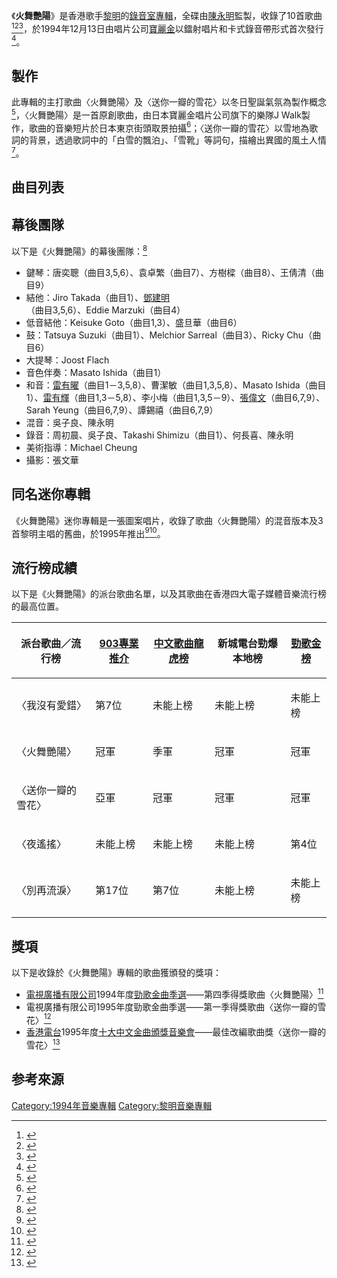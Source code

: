 {{Infobox album
| name       = 火舞艷陽
| original_name  = 
| type       = 專輯
| artist     = [[黎明|黎明]]
| cover      = 黎明_火舞艷陽專輯封面.jpg
| alt        = 《火舞艷陽》的唱片專輯封面
| released   = 1994年12月13日
| format     = 
| recorded   = 1994年9月
| studio     = 
| genre      = [[流行音樂|流行音樂]]
| length     = {{Duration|m=44|s=33}}
| language   = [[粵語|粵語]]
| label      = 寶麗金
| producer   = 陳永明
| chronology = 黎明
| prev_title = [[我的真心獻給你|我的真心獻給你]]
| prev_year  = 1994
| next_title = [[天地豪情_(專輯)|天地豪情]]
| next_year  = 1995
}}

《'''火舞艷陽'''》是香港歌手[[黎明|黎明]]的[[錄音室專輯|錄音室專輯]]，全碟由[[陳永明_(音樂人)|陳永明]]監製，收錄了10首歌曲<ref>{{Cite book | author = 林玉鑫| title = 百歌爭嗚 成名曲、流行曲快樂大放送 | location = 北京 | publisher = 海潮出版社 | date = 2001-01 | pages = 371 | ISBN = 7801512839 |language = zh-hans}}</ref><ref>{{Cite book | author = 張錦華| title = 中國當代流行音樂的傳播與接受研究 | location = 北京 | publisher = 中國傳媒大學出版社 | date = 2016-03 | pages = 23 | ISBN = 9787565715181 |language = zh-hans}}</ref><ref>{{Cite book | author = 尤靜波| title = 中國流行音樂通論 | location = 北京 | publisher = 大眾文藝出版社 | date = 2018-12 | pages = 120 | ISBN = 9787802400320 |language = zh-hans}}</ref>，於1994年12月13日由唱片公司[[寶麗金|寶麗金]]以鐳射唱片和卡式錄音帶形式首次發行<ref>{{cite news |language = zh |url = https://i.imgur.com/4GmFuIZ.jpg|title = 黎明94壓軸猛碟火舞艷陽 CD、盒帶12月13日全球火熱上市 |publisher =東方日報|date = 1994-12-12|accessdate= 2022-01-30|archive-url = https://web.archive.org/web/20220130050342/https://i.imgur.com/4GmFuIZ.jpg|archive-date = 2022-01-30|dead-url =yes}}</ref>。

==製作==
此專輯的主打歌曲〈火舞艷陽〉及〈送你一瓣的雪花〉以冬日聖誕氣氛為製作概念<ref>{{Cite book | author = 鍾承志、許志威 | title = 我最喜愛的100張廣東專輯 | location = 香港 | publisher = 生命工場 | date = 2018-07 | pages = 118－119 | ISBN = 9789887914310 |language = zh}}</ref>，〈火舞艷陽〉是一首原創歌曲，由日本寶麗金唱片公司旗下的樂隊J Walk製作，歌曲的音樂短片於日本東京街頭取景拍攝<ref>{{Cite web|url =https://i.imgur.com/JW9l34R.jpg|title =黎明慈善步行與演唱會將舉行|date =1994|publisher =雜誌|language =zh|accessdate =2020-12-18|archive-url =https://web.archive.org/web/20201218034115/https://i.imgur.com/JW9l34R.jpg|archive-date =2020-12-18|dead-url =yes}}</ref>；〈送你一瓣的雪花〉以雪地為歌詞的背景，透過歌詞中的「白雪的飄泊」、「雪靴」等詞句，描繪出異國的風土人情<ref>{{Cite book | author = 朱耀偉 | title = 香港粵語流行歌詞研究2 八十年代中期至九十年代中期 | location = 香港 | publisher = 亮光文化有限公司 | date = 2011 | pages = 31 | ISBN = 9789881990860| language = zh}}</ref>。

==曲目列表==
{{tracklist
| headline = CD
| total_length = 44:33

| all_producer = 陳永明

| title1 = 火舞艷陽
| music1 = [[Masato_Ishida|Masato Ishida]]
| lyrics1 = [[簡寧|簡寧]]
| arranger1 = [[Nonstop|Nonstop]]
| longnote1 = 第二主打
| length1 = 4:20

| title2 = 送你一瓣的雪花
| music2 = [[恰克|恰克]]
| lyrics2 = [[古倩敏|古倩敏]]
| arranger2 = [[紀文華|紀文華]]<br>[[陳永明_(音樂人)|陳永明]]
| longnote2 = 第三主打<br>改編自[[恰克與飛鳥|恰克與飛鳥]]的〈夢を見ましょうか〉
| length2 = 4:25

| title3 = 夜搖遙
| music3 = [[米米CLUB|米米CLUB]]
| lyrics3 = [[周禮茂|周禮茂]]
| arranger3 = [[唐奕聰|唐奕聰]]
| longnote3 = 第四主打<br>改編自[[米米CLUB|米米CLUB]]的〈Shake Hip〉
| length3 = 3:35

| title4 = 如果……
| music4 = [[李偉菘|李偉菘]]
| lyrics4 = 古倩敏
| arranger4 = [[吳慶隆|吳慶隆]]
| longnote4 = 《歸還》粵語版
| length4 = 5:18

| title5 = 伴你同行
| music5 = [[山田直毅|山田直毅]]
| lyrics5 = [[劉卓輝|劉卓輝]]
| arranger5 = 唐奕聰
| longnote5 = 改編自[[吉田栄作|吉田栄作]]的〈Blue Bird〉
| length5 = 4:46

| title6 = 一天情深一點情感
| music6 = [[尾崎和行|尾崎和行]]
| lyrics6 = [[向雪懷|向雪懷]]
| arranger6 = 唐奕聰
| longnote6 = 改編自[[尾崎和行|尾崎和行]]的〈二人だけのクリスマス〉
| length6 = 4:28

| title7 = 別再流淚
| music7 = [[見岳章|見岳章]]
| lyrics7 = 簡寧
| arranger7 = 袁卓繁
| longnote7 = 第五主打<br>改編自[[鹿賀丈史|鹿賀丈史]]的〈微笑みのせいさ〉
| length7 = 4:35

| title8 = 草戒指
| music8 = 陳永明
| lyrics8 = 向雪懷
| arranger8 = [[方樹樑|方樹樑]]
| longnote8 = 
| length8 = 4:19

| title9 = 天使的誘惑
| music9 = [[恰克|恰克]]
| lyrics9 = 劉卓輝
| arranger9 = [[王倩清|王倩清]]<br>陳永明
| longnote9 = 改編自[[恰克與飛鳥|恰克與飛鳥]]的〈レノンのミスキャスト〉
| length9 = 4:32

| title10 = 我沒有愛錯
| music10 = [[羅以|羅以]]
| lyrics10 = 周禮茂
| arranger10 = [[Billy_Chan|Billy Chan]]
| longnote10 = 第一主打<br>叱咤903蘭茜夫人劇場之「我沒有愛錯」主題曲
| length10 = 4:15
}}

==幕後團隊==
以下是《火舞艷陽》的幕後團隊：<ref>{{Cite web |url = https://www.discogs.com/Leon-Lai-%E7%81%AB%E8%88%9E%E8%89%B7%E9%99%BD/release/9199586|title = Leon - 火舞艷陽 |date = 1994-12 |publisher = Discogs |language = en|accessdate =2020-10-11|archive-url = https://web.archive.org/web/20190507082348/https://www.discogs.com/Leon-Lai-%E7%81%AB%E8%88%9E%E8%89%B7%E9%99%BD/release/9199586|archive-date = 2019-05-07|dead-url = no}}</ref>
*鍵琴：唐奕聰（曲目3,5,6）、袁卓繁（曲目7）、方樹樑（曲目8）、王倩清（曲目9）
*結他：Jiro Takada（曲目1）、[[鄧建明|鄧建明]]（曲目3,5,6）、Eddie Marzuki（曲目4）
*低音結他：Keisuke Goto（曲目1,3）、盛旦華（曲目6）
*鼓：Tatsuya Suzuki（曲目1）、Melchior Sarreal（曲目3）、Ricky Chu（曲目6）
*大提琴：Joost Flach
*音色伴奏：Masato Ishida（曲目1）
*和音：[[雷有曜|雷有曜]]（曲目1－3,5,8）、曹潔敏（曲目1,3,5,8）、Masato Ishida（曲目1）、[[雷有輝|雷有輝]]（曲目1,3－5,8）、李小梅（曲目1,3,5－9）、[[張偉文|張偉文]]（曲目6,7,9）、Sarah Yeung（曲目6,7,9）、譚錫禧（曲目6,7,9）
*混音：吳子良、陳永明
*錄音：周初晨、吳子良、Takashi Shimizu（曲目1）、何長喜、陳永明
*美術指導：Michael Cheung
*攝影：張文華

==同名迷你專輯==
{{Infobox album
| name       = 火舞艷陽
| original_name  = 
| type       = EP
| artist     = [[黎明|黎明]]
| cover      = 黎明_火舞艷陽Remix專題封面.jpg
| alt        = 《火舞艷陽》迷你專輯封面
| released   = 1995年
| format     = 
| recorded   = 1994年
| studio     = 
| genre      = [[流行音樂|流行音樂]]
| length     = {{Duration|m=16|s=12}}
| language   = 粵語
| label      = 寶麗金
| producer   = 陳永明
| chronology = 黎明
}}
《火舞艷陽》迷你專輯是一張圖案唱片，收錄了歌曲〈火舞艷陽〉的混音版本及3首黎明主唱的舊曲，於1995年推出<ref>{{Cite web |url = https://www.discogs.com/%E9%BB%8E%E6%98%8E-%E7%81%AB%E8%88%9E%E8%89%B7%E9%99%BD/release/14680243|title = Leon - 火舞艷陽 |date = 1995 |publisher = Discogs |language = en|accessdate =2020-10-11|archive-url = https://web.archive.org/web/20200927001230/https://www.discogs.com/%E9%BB%8E%E6%98%8E-%E7%81%AB%E8%88%9E%E8%89%B7%E9%99%BD/release/14680243|archive-date = 2020-09-27|dead-url = no}}</ref><ref>{{Cite book | author = 陳怡東| title = 當世事再沒完美：香港流行樂壇1974-2013 | location = 北京 | publisher = 法律出版社 | date = 2015 | pages = 324 | ISBN = 7511880754 |language = zh-hans}}</ref>。
{{tracklist
| headline        = CD
| total_length    = 16:12

| all_producer = 陳永明

| title1         =火舞艷陽（Remix）
| music1         = Masato Ishida
| lyrics1        = [[簡寧|簡寧]]
| arranger1      = [[Nonstop|Nonstop]]
| longnote1      = 
| length1        = 3:28

| title2         = 陽光
| music2         = [[福山雅治|福山雅治]]
| lyrics2        = [[劉卓輝|劉卓輝]]
| arranger2      = [[唐奕聰|唐奕聰]]
| longnote2      = 電視劇《[[阿Sir早晨|阿Sir早晨]]》主題曲
| length2        = 3:45

| title3         = 不醉舞夜
| music3         = Dito／Jorge Zarath
| lyrics3        = 劉卓輝
| arranger3      = [[陳澤忠|陳澤忠]]
| longnote3      = 
| length3        = 3:43

| title4         = 藍色街燈
| music4         = [[邰正宵|邰正宵]]／[[黃大軍|黃大軍]]
| lyrics4        = [[古倩敏|古倩敏]]
| arranger4      = 唐奕聰
| longnote4      =
| length4        = 5:16
}}

==流行榜成績==
以下是《火舞艷陽》的派台歌曲名單，以及其歌曲在香港四大電子媒體音樂流行榜的最高位置。
{| class="wikitable" align="center"
|-
! 派台歌曲／流行榜 !! [[903專業推介|903專業推介]] !! [[中文歌曲龍虎榜|中文歌曲龍虎榜]] !! 新城電台勁爆本地榜!! [[勁歌金榜|勁歌金榜]]
|-
|〈我沒有愛錯〉||第7位||未能上榜||未能上榜||未能上榜
|-
|〈火舞艷陽〉||冠軍||季軍||冠軍||冠軍
|-
|〈送你一瓣的雪花〉||亞軍||冠軍||冠軍||冠軍
|-
|〈夜遙搖〉||未能上榜||未能上榜||未能上榜||第4位
|-
|〈別再流淚〉||第17位||第7位||未能上榜||未能上榜
|}

==獎項==
以下是收錄於《火舞艷陽》專輯的歌曲獲頒發的獎項：
*[[電視廣播有限公司|電視廣播有限公司]]1994年度[[勁歌金曲優秀選|勁歌金曲季選]]——第四季得獎歌曲〈火舞艷陽〉<ref>{{Cite web |url = https://programme.mytvsuper.com/tc/128075 |title = 一九九四年勁歌金曲第四季季選 |publisher = My TV Super |date = 2020 |language = zh |accessdate = 2020-09-05 |archive-url = https://web.archive.org/web/20211113221440/https://programme.mytvsuper.com/tc/128075 |archive-date = 2021-11-13 |dead-url = yes }}</ref>
*電視廣播有限公司1995年度勁歌金曲季選——第一季得獎歌曲〈送你一瓣的雪花〉<ref>{{Cite web |url = https://programme.mytvsuper.com/tc/128074 |title = 一九九五年勁歌金曲第一季季選 |publisher = My TV Super |date = 2020 |language = zh |accessdate = 2020-09-05 |archive-url = https://web.archive.org/web/20211113182939/https://programme.mytvsuper.com/tc/128074 |archive-date = 2021-11-13 |dead-url = yes }}</ref>
*[[香港電台|香港電台]]1995年度[[十大中文金曲頒獎音樂會|十大中文金曲頒獎音樂會]]——最佳改編歌曲獎〈送你一瓣的雪花〉<ref>{{Cite web |url =http://rthk9.rthk.hk/classicschannel/goldsong18.htm|title =歷年十大中文金曲頒獎音樂會－第十八屆（1995年）|publisher =香港電台|language = zh|accessdate =2019-11-24|archive-url =https://web.archive.org/web/20180906014133/http://rthk9.rthk.hk/classicschannel/goldsong18.htm|archive-date =2018-09-06|dead-url =no}}</ref>

==参考來源==
{{reflist|2}}
{{portal bar|音樂}}
{{黎明}}
[[Category:1994年音樂專輯|Category:1994年音樂專輯]]
[[Category:黎明音樂專輯|Category:黎明音樂專輯]]
